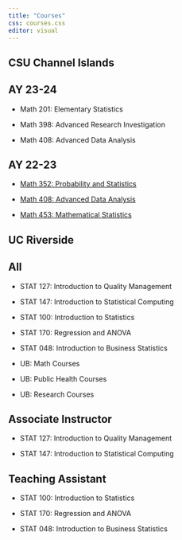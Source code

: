 ```yaml
---
title: "Courses"
css: courses.css
editor: visual
---
```


::: content-block
## CSU Channel Islands

::: {.panel-tabset .nav-pills}
## AY 23-24

-   Math 201: Elementary Statistics

-   Math 398: Advanced Research Investigation

-   Math 408: Advanced Data Analysis

## AY 22-23

-   [Math 352: Probability and Statistics](https://m352.inqs.info)

-   [Math 408: Advanced Data Analysis](https://inqs909.gitlab.io/m408_s23)

-   [Math 453: Mathematical Statistics](https://inqs909.gitlab.io/m453_f22)
:::
:::

::: content-block
## UC Riverside

::: {.panel-tabset .nav-pills}
## All

-   STAT 127: Introduction to Quality Management

-   STAT 147: Introduction to Statistical Computing

-   STAT 100: Introduction to Statistics

-   STAT 170: Regression and ANOVA

-   STAT 048: Introduction to Business Statistics

-   UB: Math Courses

-   UB: Public Health Courses

-   UB: Research Courses

## Associate Instructor

-   STAT 127: Introduction to Quality Management

-   STAT 147: Introduction to Statistical Computing

## Teaching Assistant

-   STAT 100: Introduction to Statistics

-   STAT 170: Regression and ANOVA

-   STAT 048: Introduction to Business Statistics
:::
:::
